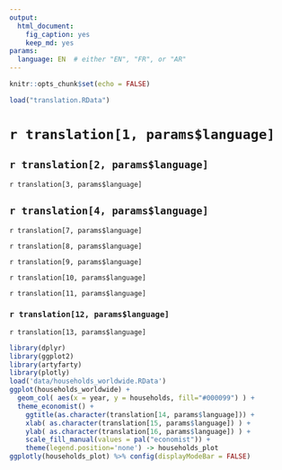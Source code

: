 ```yaml
---
output: 
  html_document: 
    fig_caption: yes
    keep_md: yes
params: 
  language: EN  # either "EN", "FR", or "AR"
---
```


```r
knitr::opts_chunk$set(echo = FALSE)
```

```r
load("translation.RData")
```

# `r translation[1, params$language]`

## `r translation[2, params$language]`

`r translation[3, params$language]`

## `r translation[4, params$language]`

`r translation[7, params$language]`

`r translation[8, params$language]`

`r translation[9, params$language]`

`r translation[10, params$language]`

`r translation[11, params$language]`

### `r translation[12, params$language]`

`r translation[13, params$language]`

```r
library(dplyr)
library(ggplot2)
library(artyfarty)
library(plotly)
load('data/households_worldwide.RData')
ggplot(households_worldwide) + 
  geom_col( aes(x = year, y = households, fill="#000099") ) +
  theme_economist() +
    ggtitle(as.character(translation[14, params$language])) +
    xlab( as.character(translation[15, params$language]) ) +
    ylab( as.character(translation[16, params$language]) ) +
    scale_fill_manual(values = pal("economist")) +
    theme(legend.position='none') -> households_plot
ggplotly(households_plot) %>% config(displayModeBar = FALSE)
```